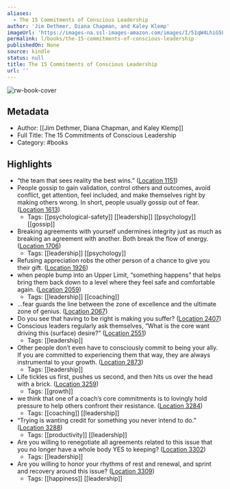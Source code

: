 ```yaml
---
aliases:
  - The 15 Commitments of Conscious Leadership
author: 'Jim Dethmer, Diana Chapman, and Kaley Klemp'
imageUrl: 'https://images-na.ssl-images-amazon.com/images/I/51qW4LhiG5L._SL200_.jpg'
permalink: l/books/the-15-commitments-of-conscious-leadership
publishedOn: None
source: kindle
status: null
title: The 15 Commitments of Conscious Leadership
url: ''
---
```

![rw-book-cover](https://images-na.ssl-images-amazon.com/images/I/51qW4LhiG5L._SL200_.jpg)

## Metadata

- Author: [[Jim Dethmer, Diana Chapman, and Kaley Klemp]]
- Full Title: The 15 Commitments of Conscious Leadership
- Category: #books

## Highlights

- “the team that sees reality the best wins.” ([Location 1151](https://readwise.io/to_kindle?action=open&asin=B00R3MHWUE&location=1151))
- People gossip to gain validation, control others and outcomes, avoid conflict, get attention, feel included, and make themselves right by making others wrong. In short, people usually gossip out of fear. ([Location 1613](https://readwise.io/to_kindle?action=open&asin=B00R3MHWUE&location=1613))
    - Tags: [[psychological-safety]] [[leadership]] [[psychology]] [[gossip]]
- Breaking agreements with yourself undermines integrity just as much as breaking an agreement with another. Both break the flow of energy. ([Location 1706](https://readwise.io/to_kindle?action=open&asin=B00R3MHWUE&location=1706))
    - Tags: [[leadership]] [[psychology]]
- Refusing appreciation robs the other person of a chance to give you their gift. ([Location 1926](https://readwise.io/to_kindle?action=open&asin=B00R3MHWUE&location=1926))
- when people bump into an Upper Limit, “something happens” that helps bring them back down to a level where they feel safe and comfortable again. ([Location 2059](https://readwise.io/to_kindle?action=open&asin=B00R3MHWUE&location=2059))
    - Tags: [[leadership]] [[coaching]]
- …fear guards the line between the zone of excellence and the ultimate zone of genius. ([Location 2067](https://readwise.io/to_kindle?action=open&asin=B00R3MHWUE&location=2067))
- Do you see that having to be right is making you suffer? ([Location 2407](https://readwise.io/to_kindle?action=open&asin=B00R3MHWUE&location=2407))
- Conscious leaders regularly ask themselves, “What is the core want driving this (surface) desire?” ([Location 2551](https://readwise.io/to_kindle?action=open&asin=B00R3MHWUE&location=2551))
    - Tags: [[leadership]]
- Other people don’t even have to consciously commit to being your ally. If you are committed to experiencing them that way, they are always instrumental to your growth. ([Location 2873](https://readwise.io/to_kindle?action=open&asin=B00R3MHWUE&location=2873))
    - Tags: [[leadership]]
- Life tickles us first, pushes us second, and then hits us over the head with a brick. ([Location 3259](https://readwise.io/to_kindle?action=open&asin=B00R3MHWUE&location=3259))
    - Tags: [[growth]]
- we think that one of a coach’s core commitments is to lovingly hold pressure to help others confront their resistance. ([Location 3284](https://readwise.io/to_kindle?action=open&asin=B00R3MHWUE&location=3284))
    - Tags: [[coaching]] [[leadership]]
- “Trying is wanting credit for something you never intend to do.” ([Location 3288](https://readwise.io/to_kindle?action=open&asin=B00R3MHWUE&location=3288))
    - Tags: [[productivity]] [[leadership]]
- Are you willing to renegotiate all agreements related to this issue that you no longer have a whole body YES to keeping? ([Location 3302](https://readwise.io/to_kindle?action=open&asin=B00R3MHWUE&location=3302))
    - Tags: [[leadership]]
- Are you willing to honor your rhythms of rest and renewal, and sprint and recovery around this issue? ([Location 3309](https://readwise.io/to_kindle?action=open&asin=B00R3MHWUE&location=3309))
    - Tags: [[happiness]] [[leadership]]
